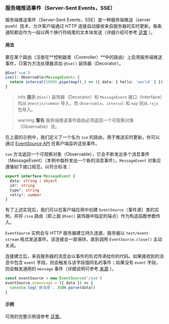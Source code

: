 ### 服务端推送事件（Server-Sent Events，SSE）

服务端推送事件（Server-Sent Events，SSE）是一种服务端推送（server push）技术，允许客户端通过 HTTP 连接自动接收来自服务器的实时更新。每条通知都会作为一段以两个换行符结尾的文本块发送（详细介绍可参考 [这里](https://developer.mozilla.org/zh-CN/docs/Web/API/Server-sent_events) ）。

#### 用法

要在某个路由（注册在**控制器类（Controller）**中的路由）上启用服务端推送事件，只需为方法处理器添加 `@Sse()` 装饰器（Decorator）。

```typescript
@Sse('sse')
sse(): Observable<MessageEvent> {
  return interval(1000).pipe(map((_) => ({ data: { hello: 'world' } })));
}
```

> info **提示** `@Sse()` 装饰器（Decorator）和 `MessageEvent` 接口（Interface）均从 `@nestjs/common` 导入，而 `Observable`、`interval` 和 `map` 则从 `rxjs` 包导入。

> warning **警告** 服务端推送事件路由必须返回一个可观察对象（Observable）流。

在上面的示例中，我们定义了一个名为 `sse` 的路由，用于推送实时更新。你可以通过 [EventSource API](https://developer.mozilla.org/zh-CN/docs/Web/API/EventSource) 在客户端监听这些事件。

`sse` 方法返回一个可观察对象（Observable），它会不断发出多个消息事件（MessageEvent）（本例中每秒发出一个新的消息事件）。`MessageEvent` 对象应遵循如下接口规范，以符合标准：

```typescript
export interface MessageEvent {
  data: string | object
  id?: string
  type?: string
  retry?: number
}
```

有了上述实现后，我们可以在客户端应用中创建 `EventSource`（事件源）类的实例，并将 `/sse` 路由（即上面 `@Sse()` 装饰器中指定的端点）作为构造函数参数传入。

`EventSource` 实例会与 HTTP 服务器建立持久连接，服务器以 `text/event-stream` 格式发送事件。该连接会一直保持，直到调用 `EventSource.close()` 主动关闭。

连接建立后，来自服务器的消息会以事件的形式传递给你的代码。如果接收到的消息中包含 `event` 字段，则会触发与该字段值同名的事件；如果没有 `event` 字段，则会触发通用的 `message` 事件（详细说明可参考 [来源](https://developer.mozilla.org/zh-CN/docs/Web/API/EventSource) ）。

```javascript
const eventSource = new EventSource('/sse')
eventSource.onmessage = ({ data }) => {
  console.log('新消息', JSON.parse(data))
}
```

#### 示例

可用的完整示例请参考 [这里](https://github.com/nestjs/nest/tree/master/sample/28-sse)。
